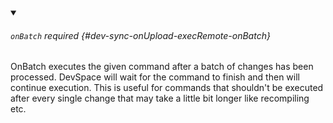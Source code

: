 


<details className="config-field" data-expandable="true" open>
<summary>

###### `onBatch` <span className="config-field-required" data-required="false">required</span> <span className="config-field-type"></span> <span className="config-field-default"></span> <span className="config-field-enum"></span> {#dev-sync-onUpload-execRemote-onBatch}

OnBatch executes the given command after a batch of changes has been processed. DevSpace will wait for the command to finish
and then will continue execution. This is useful for commands
that shouldn't be executed after every single change that may take a little bit longer like recompiling etc.

</summary>

<PartialOnBatchreference />


</details>
